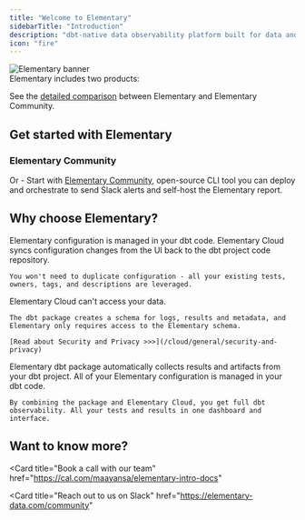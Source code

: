 ```yaml
---
title: "Welcome to Elementary"
sidebarTitle: "Introduction"
description: "dbt-native data observability platform built for data and analytics engineers."
icon: "fire"
---
```



<div className="dark:#4A165C rounded-md p-0">
  <img
    src="https://res.cloudinary.com/diuctyblm/image/upload/v1699193505/mintlify_header_eqa3jy.png"
    alt="Elementary banner"
  />
</div>
</a>
Elementary includes two products:

<Snippet file="quickstart/quickstart-cards.mdx" />

See the [detailed comparison](/overview/cloud-vs-oss) between Elementary and Elementary Community.

## Get started with Elementary

<Snippet file="cloud/quickstart-steps.mdx" />

### Elementary Community

Or - Start with [Elementary Community](/oss/quickstart/quickstart-cli-package), open-source CLI tool you can deploy and orchestrate to send Slack alerts and self-host the Elementary report.


## Why choose Elementary?

<AccordionGroup>
  <Accordion title="Built for data developers" icon="code" iconType="solid">
    Elementary configuration is managed in your dbt code. 
    Elementary Cloud syncs configuration changes from the UI back to the dbt project code repository.

    You won't need to duplicate configuration - all your existing tests, owners, tags, and descriptions are leveraged.

  </Accordion>

  <Accordion title="Secure by design" icon="lock" iconType="solid">
    Elementary Cloud can't access your data.

    The dbt package creates a schema for logs, results and metadata, and Elementary only requires access to the Elementary schema.

    [Read about Security and Privacy >>>](/cloud/general/security-and-privacy)

  </Accordion>

  <Accordion title="dbt native" icon="cube">
    Elementary dbt package automatically collects results and artifacts from your dbt project. All of your Elementary configuration is managed in your dbt code.

    By combining the package and Elementary Cloud, you get full dbt observability. All your tests and results in one dashboard and interface.

  </Accordion>

</AccordionGroup>


## Want to know more?

<Card
title="Book a call with our team"
href="https://cal.com/maayansa/elementary-intro-docs"
></Card>
<Card
title="Reach out to us on Slack"
href="https://elementary-data.com/community"
></Card>
